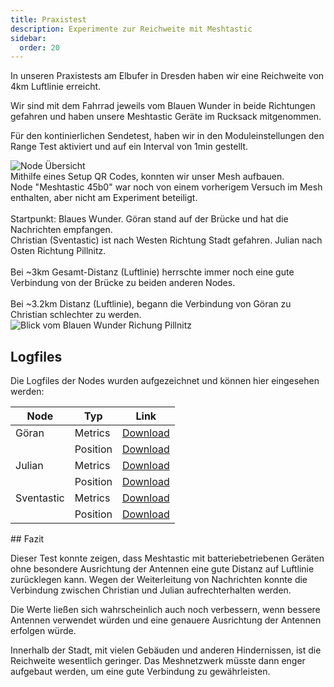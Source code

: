```yaml
---
title: Praxistest
description: Experimente zur Reichweite mit Meshtastic
sidebar:
  order: 20
---
```



In unseren Praxistests am Elbufer in Dresden haben wir eine Reichweite von 4km Luftlinie erreicht.

Wir sind mit dem Fahrrad jeweils vom Blauen Wunder in beide Richtungen gefahren und
haben unsere Meshtastic Geräte im Rucksack mitgenommen.

Für den kontinierlichen Sendetest, haben wir in den Moduleinstellungen den Range Test aktiviert
und auf ein Interval von 1min gestellt.

<div class="grid grid-cols-1 print:grid-cols-3 md:grid-cols-3 gap-8">
  <Image class="md:col-span-2 print:col-span-2" src={ImgNodesBegin} alt="Node Übersicht" />
  <div>
    Mithilfe eines Setup QR Codes, konnten wir unser Mesh aufbauen. <br />
    Node "Meshtastic 45b0" war noch von einem vorherigem Versuch im Mesh enthalten, aber nicht am Experiment
    beteiligt.
  </div>
  <Image src={Img1} alt="" />
  <Image src={Img2} alt="" />
  <Image src={Img3} alt="" />
  <div class="md:col-span-3 print:col-span-3">
    Startpunkt: Blaues Wunder. Göran stand auf der Brücke und hat die Nachrichten empfangen. <br />
    Christian (Sventastic) ist nach Westen Richtung Stadt gefahren. Julian nach Osten Richtung Pillnitz.
  </div>
  <Image src={Img4} alt="" />
  <Image src={Img5} alt="" />
  <div>
    Bei ~3km Gesamt-Distanz (Luftlinie) herrschte immer noch eine gute Verbindung von der Brücke zu
    beiden anderen Nodes.
  </div>
  <Image src={Img6} alt="" />
  <Image src={Img7} alt="" />
  <Image src={Img8} alt="" />
  <div class="md:col-span-3 print:col-span-3">
    Bei ~3.2km Distanz (Luftlinie), begann die Verbindung von Göran zu Christian schlechter zu
    werden.
  </div>
  <Image
    class="md:col-span-3 print:col-span-3"
    src={ImageElbe}
    alt="Blick vom Blauen Wunder Richung Pillnitz"
  />
</div>

## Logfiles

Die Logfiles der Nodes wurden aufgezeichnet und können hier eingesehen werden:

| Node       | Typ      | Link                                                           |
| ---------- | -------- | -------------------------------------------------------------- |
| Göran      | Metrics  | [Download](../../logs/goeran%20Device%20Metrics%20Log.csv)     |
|            | Position | [Download](../../logs/goeran%20Position%20Log.csv)             |
| Julian     | Metrics  | [Download](../../logs/Julian%20Device%20Metrics%20Log.csv)     |
|            | Position | [Download](../../logs/Julian%20Position%20Log.csv)             |
| Sventastic | Metrics  | [Download](../../logs/Sventastic%20Device%20Metrics%20Log.csv) |
|            | Position | [Download](../../logs/Sventastic%20Position%20Log.csv)         |

<div class="print:break-before-page"></div>
## Fazit

Dieser Test konnte zeigen, dass Meshtastic mit batteriebetriebenen Geräten ohne besondere Ausrichtung
der Antennen eine gute Distanz auf Luftlinie zurücklegen kann. Wegen der Weiterleitung von Nachrichten
konnte die Verbindung zwischen Christian und Julian aufrechterhalten werden.

Die Werte ließen sich wahrscheinlich auch noch verbessern, wenn bessere Antennen verwendet würden und
eine genauere Ausrichtung der Antennen erfolgen würde.

Innerhalb der Stadt, mit vielen Gebäuden und anderen Hindernissen, ist die Reichweite wesentlich geringer.
Das Meshnetzwerk müsste dann enger aufgebaut werden, um eine gute Verbindung zu gewährleisten.
